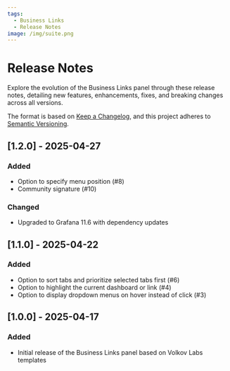 ```yaml
---
tags:
  - Business Links
  - Release Notes
image: /img/suite.png
---
```



# Release Notes

Explore the evolution of the Business Links panel through these release notes, detailing new features, enhancements, fixes, and breaking changes across all versions.

The format is based on [Keep a Changelog](https://keepachangelog.com/en/1.0.0/), and this project adheres to [Semantic Versioning](https://semver.org/spec/v2.0.0.html).

## [1.2.0] - 2025-04-27

### Added

- Option to specify menu position (#8)
- Community signature (#10)

### Changed

- Upgraded to Grafana 11.6 with dependency updates

<BlogPost id="business-links-1.2.0" />

## [1.1.0] - 2025-04-22

### Added

- Option to sort tabs and prioritize selected tabs first (#6)
- Option to highlight the current dashboard or link (#4)
- Option to display dropdown menus on hover instead of click (#3)

## [1.0.0] - 2025-04-17

### Added

- Initial release of the Business Links panel based on Volkov Labs templates

